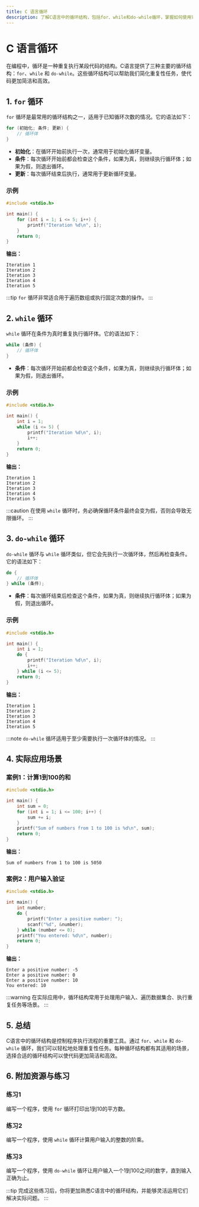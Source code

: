```yaml
---
title: C 语言循环
description: 了解C语言中的循环结构，包括for、while和do-while循环，掌握如何使用它们来控制程序的执行流程。
---
```


# C 语言循环

在编程中，循环是一种重复执行某段代码的结构。C语言提供了三种主要的循环结构：`for`、`while` 和 `do-while`。这些循环结构可以帮助我们简化重复性任务，使代码更加简洁和高效。

## 1. `for` 循环

`for` 循环是最常用的循环结构之一，适用于已知循环次数的情况。它的语法如下：

```c
for (初始化; 条件; 更新) {
    // 循环体
}
```

- **初始化**：在循环开始前执行一次，通常用于初始化循环变量。
- **条件**：每次循环开始前都会检查这个条件，如果为真，则继续执行循环体；如果为假，则退出循环。
- **更新**：每次循环结束后执行，通常用于更新循环变量。

### 示例

```c
#include <stdio.h>

int main() {
    for (int i = 1; i <= 5; i++) {
        printf("Iteration %d\n", i);
    }
    return 0;
}
```

**输出：**

```
Iteration 1
Iteration 2
Iteration 3
Iteration 4
Iteration 5
```

:::tip
`for` 循环非常适合用于遍历数组或执行固定次数的操作。
:::

## 2. `while` 循环

`while` 循环在条件为真时重复执行循环体。它的语法如下：

```c
while (条件) {
    // 循环体
}
```

- **条件**：每次循环开始前都会检查这个条件，如果为真，则继续执行循环体；如果为假，则退出循环。

### 示例

```c
#include <stdio.h>

int main() {
    int i = 1;
    while (i <= 5) {
        printf("Iteration %d\n", i);
        i++;
    }
    return 0;
}
```

**输出：**

```
Iteration 1
Iteration 2
Iteration 3
Iteration 4
Iteration 5
```

:::caution
在使用 `while` 循环时，务必确保循环条件最终会变为假，否则会导致无限循环。
:::

## 3. `do-while` 循环

`do-while` 循环与 `while` 循环类似，但它会先执行一次循环体，然后再检查条件。它的语法如下：

```c
do {
    // 循环体
} while (条件);
```

- **条件**：每次循环结束后检查这个条件，如果为真，则继续执行循环体；如果为假，则退出循环。

### 示例

```c
#include <stdio.h>

int main() {
    int i = 1;
    do {
        printf("Iteration %d\n", i);
        i++;
    } while (i <= 5);
    return 0;
}
```

**输出：**

```
Iteration 1
Iteration 2
Iteration 3
Iteration 4
Iteration 5
```

:::note
`do-while` 循环适用于至少需要执行一次循环体的情况。
:::

## 4. 实际应用场景

### 案例1：计算1到100的和

```c
#include <stdio.h>

int main() {
    int sum = 0;
    for (int i = 1; i <= 100; i++) {
        sum += i;
    }
    printf("Sum of numbers from 1 to 100 is %d\n", sum);
    return 0;
}
```

**输出：**

```
Sum of numbers from 1 to 100 is 5050
```

### 案例2：用户输入验证

```c
#include <stdio.h>

int main() {
    int number;
    do {
        printf("Enter a positive number: ");
        scanf("%d", &number);
    } while (number <= 0);
    printf("You entered: %d\n", number);
    return 0;
}
```

**输出：**

```
Enter a positive number: -5
Enter a positive number: 0
Enter a positive number: 10
You entered: 10
```

:::warning
在实际应用中，循环结构常用于处理用户输入、遍历数据集合、执行重复任务等场景。
:::

## 5. 总结

C语言中的循环结构是控制程序执行流程的重要工具。通过 `for`、`while` 和 `do-while` 循环，我们可以轻松地处理重复性任务。每种循环结构都有其适用的场景，选择合适的循环结构可以使代码更加简洁和高效。

## 6. 附加资源与练习

### 练习1
编写一个程序，使用 `for` 循环打印出1到10的平方数。

### 练习2
编写一个程序，使用 `while` 循环计算用户输入的整数的阶乘。

### 练习3
编写一个程序，使用 `do-while` 循环让用户输入一个1到100之间的数字，直到输入正确为止。

:::tip
完成这些练习后，你将更加熟悉C语言中的循环结构，并能够灵活运用它们解决实际问题。
:::